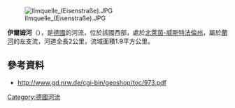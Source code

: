 
{{No footnotes|time=2020-08-01T00:19:09+00:00}}
{{Coord|50|54|15.2|N|8|16|9|E|display=title}}
[[Image:Ilmquelle_(Eisenstraße).JPG|right]]

'''伊爾姆河'''（{{lang-de|Ilm}}），是[[德國|德國]]的河流，位於該國西部，處於[[北萊茵-威斯特法倫州|北萊茵-威斯特法倫州]]，屬於[[蘭河|蘭河]]的左支流，河道全長2公里，流域面積1.9平方公里。

==參考資料==
* http://www.gd.nrw.de/cgi-bin/geoshop/toc/973.pdf {{Wayback|url=http://www.gd.nrw.de/cgi-bin/geoshop/toc/973.pdf |date=20150924021109 }}

{{Germany-geo-stub}}
[[Category:德國河流|Category:德國河流]]